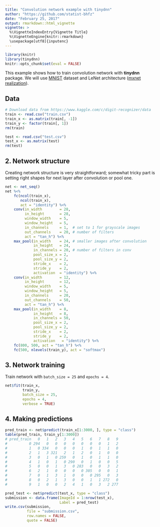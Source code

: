 ```yaml
---
title: "Convolution network example with tinydnn"
author: "https://github.com/statist-bhfz"
date: "February 25, 2017"
output: rmarkdown::html_vignette
vignette: >
  %\VignetteIndexEntry{Vignette Title}
  %\VignetteEngine{knitr::rmarkdown}
  \usepackage[utf8]{inputenc}
---
```


```r
library(knitr)
library(tinydnn)
knitr::opts_chunk$set(eval = FALSE)
```

This example shows how to train convolution network with **tinydnn** package. We will use [MNIST](yann.lecun.com/exdb/mnist/) dataset and LeNet architecture ([mxnet realization](http://mxnet.io/tutorials/r/mnistCompetition.html)).

## Data

```r
# Download data from https://www.kaggle.com/c/digit-recognizer/data
train <- read.csv("train.csv")
train_x <- as.matrix(train[, -1])
train_y <- factor(train[, 1])
rm(train)

test <- read.csv("test.csv")
test_x <- as.matrix(test)
rm(test)
```

## 2. Network structure

Creating network structure is very straightforward; somewhat tricky part is setting right shapes for next layer after convolution or pool one.

```r
net <- net_seq()
net %<%
    fc(ncol(train_x), 
       ncol(train_x), 
       act = "identity") %<%
    conv(in_width        = 28,  
         in_height       = 28, 
         window_width    = 5, 
         window_height   = 5, 
         in_channels     = 1,  # set to 1 for grayscale images
         out_channels    = 20, # number of filters
         act = "tan_h") %<%
    max_pool(in_width    = 24, # smaller images after convolution
             in_height   = 24,
             in_channels = 20, # number of filters in conv
             pool_size_x = 2,
             pool_size_y = 2,
             stride_x    = 2, 
             stride_y    = 2,
             activation  = "identity") %<%
    conv(in_width        = 12, 
         in_height       = 12, 
         window_width    = 5, 
         window_height   = 5, 
         in_channels     = 20,
         out_channels    = 50,
         act = "tan_h") %<%
    max_pool(in_width    = 8, 
             in_height   = 8,
             in_channels = 50,
             pool_size_x = 2,
             pool_size_y = 2,
             stride_x    = 2, 
             stride_y    = 2,
             activation   = "identity") %<%
    fc(800, 500, act = "tan_h") %<%
    fc(500, nlevels(train_y), act = "softmax")
```

## 3. Network training

Train network with `batch_size = 25` and `epochs = 4`.

```r
net$fit(train_x, 
        train_y, 
        batch_size = 25, 
        epochs = 4, 
        verbose = TRUE)
```

## 4. Making predictions

```r
pred_train <- net$predict(train_x[1:3000, ], type = "class")
table(pred_train, train_y[1:3000])
# pred_train   0   1   2   3   4   5   6   7   8   9
#          0 294   0   0   0   0   0   0   0   1   2
#          1   0 334   0   0   0   1   0   1   1   0
#          2   1   3 321   2   1   2   0   1   0   0
#          3   0   1   0 259   0   1   0   1   1   0
#          4   1   0   1   0 290   0   1   0   0   5
#          5   0   0   1   3   0 283   0   0   3   2
#          6   2   1   0   0   0   0 305   0   0   1
#          7   0   1   3   1   0   0   0 295   0   3
#          8   0   2   1   3   0   0   1   1 272   0
#          9   1   0   0   2   4   1   0   3   2 277

pred_test <- net$predict(test_x, type = "class")
submission <- data.frame(ImageId = 1:nrow(test_x), 
                         Label = pred_test)
write.csv(submission, 
          file = "submission.csv", 
          row.names = FALSE,  
          quote = FALSE)
```

